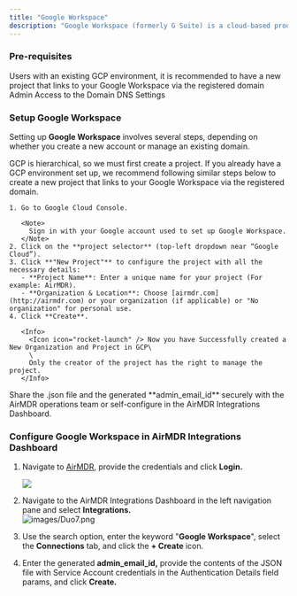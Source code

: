 ```yaml
---
title: "Google Workspace"
description: "Google Workspace (formerly G Suite) is a cloud-based productivity and collaboration suite developed by Google. It includes a set of business applications designed to help teams work efficiently, communicate, and manage workflows."
---
```


### Pre-requisites

<Check>
  Users with an existing GCP environment, it is recommended to have a new project that links to your Google Workspace via the registered domain
</Check>

<Check>
  Admin Access to the Domain DNS Settings
</Check>

### **Setup Google Workspace**

Setting up **Google Workspace** involves several steps, depending on whether you create a new account or manage an existing domain.

<Steps>
  <Step title="Configure a New Project in GCP">
    GCP is hierarchical, so we must first create a project. If you already have a GCP environment set up, we recommend following similar steps below to create a new project that links to your Google Workspace via the registered domain.

    1. Go to Google Cloud Console.

       <Note>
         Sign in with your Google account used to set up Google Workspace.
       </Note>
    2. Click on the **project selector** (top-left dropdown near “Google Cloud”).
    3. Click **"New Project"** to configure the project with all the necessary details:
       - **Project Name**: Enter a unique name for your project (For example: AirMDR).
       - **Organization & Location**: Choose [airmdr.com](http://airmdr.com) or your organization (if applicable) or "No organization" for personal use.
    4. Click **Create**.

       <Info>
         <Icon icon="rocket-launch" /> Now you have Successfully created a New Organization and Project in GCP\
         \
         Only the creator of the project has the right to manage the project.
       </Info>
  </Step>
  <Step title="Securely share .json and email ID">
    <Icon icon="envelope" /> Share the .json file and the generated **admin_email_id** securely with the AirMDR operations team or self-configure in the AirMDR Integrations Dashboard.
  </Step>
</Steps>

### Configure Google Workspace in AirMDR Integrations Dashboard

1. Navigate to [AirMDR](https://app.airmdr.com/auth/login), provide the credentials and click **Login.**

   ![](/images/Datadog11.png)
2. Navigate to the AirMDR Integrations Dashboard in the left navigation pane and select **Integrations.**\
   ![images/Duo7.png](/images/Duo7.png)
3. Use the search option, enter the keyword "**Google Workspace**", select the **Connections** tab, and click the **\+ Create** icon.
4. Enter the generated **admin_email_id,** provide the contents of the JSON file with Service Account credentials in the Authentication Details field params, and click **Create.**
